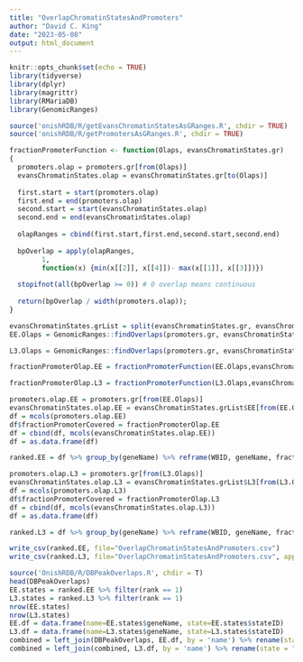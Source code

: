 ```yaml
---
title: "OverlapChromatinStatesAndPromoters"
author: "David C. King"
date: "2023-05-08"
output: html_document
---
```


```r
knitr::opts_chunk$set(echo = TRUE)
library(tidyverse)
library(dplyr)
library(magrittr)
library(RMariaDB)
library(GenomicRanges)
```

```r
source('onishRDB/R/getEvansChromatinStatesAsGRanges.R', chdir = TRUE)
source('onishRDB/R/getPromotersAsGRanges.R', chdir = TRUE)
```
```r
fractionPromoterFunction <- function(Olaps, evansChromatinStates.gr)
{
  promoters.olap = promoters.gr[from(Olaps)]
  evansChromatinStates.olap = evansChromatinStates.gr[to(Olaps)]
  
  first.start = start(promoters.olap)
  first.end = end(promoters.olap)
  second.start = start(evansChromatinStates.olap)
  second.end = end(evansChromatinStates.olap)
  
  olapRanges = cbind(first.start,first.end,second.start,second.end)
  
  bpOverlap = apply(olapRanges, 
        1, 
        function(x) {min(x[[2]], x[[4]])- max(x[[1]], x[[3]])})
  
  stopifnot(all(bpOverlap >= 0)) # 0 overlap means continuous
  
  return(bpOverlap / width(promoters.olap));
}
```

```r
evansChromatinStates.grList = split(evansChromatinStates.gr, evansChromatinStates.gr$stage)
EE.Olaps = GenomicRanges::findOverlaps(promoters.gr, evansChromatinStates.grList$EE)

L3.Olaps = GenomicRanges::findOverlaps(promoters.gr, evansChromatinStates.grList$L3)

fractionPromoterOlap.EE = fractionPromoterFunction(EE.Olaps,evansChromatinStates.grList$EE)

fractionPromoterOlap.L3 = fractionPromoterFunction(L3.Olaps,evansChromatinStates.grList$L3)
```

```r
promoters.olap.EE = promoters.gr[from(EE.Olaps)]
evansChromatinStates.olap.EE = evansChromatinStates.grList$EE[from(EE.Olaps)]
df = mcols(promoters.olap.EE)
df$fractionPromoterCovered = fractionPromoterOlap.EE
df = cbind(df, mcols(evansChromatinStates.olap.EE))
df = as.data.frame(df)

ranked.EE = df %>% group_by(geneName) %>% reframe(WBID, geneName, fractionPromoterCovered, accession, stage,stateID, rank = rank(-fractionPromoterCovered),id_evansChromatinStates)
```

```r
promoters.olap.L3 = promoters.gr[from(L3.Olaps)]
evansChromatinStates.olap.L3 = evansChromatinStates.grList$L3[from(L3.Olaps)]
df = mcols(promoters.olap.L3)
df$fractionPromoterCovered = fractionPromoterOlap.L3
df = cbind(df, mcols(evansChromatinStates.olap.L3))
df = as.data.frame(df)

ranked.L3 = df %>% group_by(geneName) %>% reframe(WBID, geneName, fractionPromoterCovered, accession, stage, stateID, rank = rank(-fractionPromoterCovered, ties.method="first"),id_evansChromatinStates)
```

```r
write_csv(ranked.EE, file="OverlapChromatinStatesAndPromoters.csv")
write_csv(ranked.L3, file="OverlapChromatinStatesAndPromoters.csv", append = T)
```

```r
source('OnishRDB/R/DBPeakOverlaps.R', chdir = T)
head(DBPeakOverlaps)
EE.states = ranked.EE %>% filter(rank == 1)
L3.states = ranked.L3 %>% filter(rank == 1)
nrow(EE.states)
nrow(L3.states)
EE.df = data.frame(name=EE.states$geneName, state=EE.states$stateID)
L3.df = data.frame(name=L3.states$geneName, state=L3.states$stateID)
combined = left_join(DBPeakOverlaps, EE.df, by = 'name') %>% rename(state = "state.EE")
combined = left_join(combined, L3.df, by = 'name') %>% rename(state = "state.L3")
```
